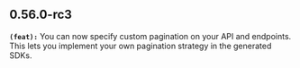 ## 0.56.0-rc3
**`(feat):`** You can now specify custom pagination on your API and endpoints.
This lets you implement your own pagination strategy in the generated SDKs.



